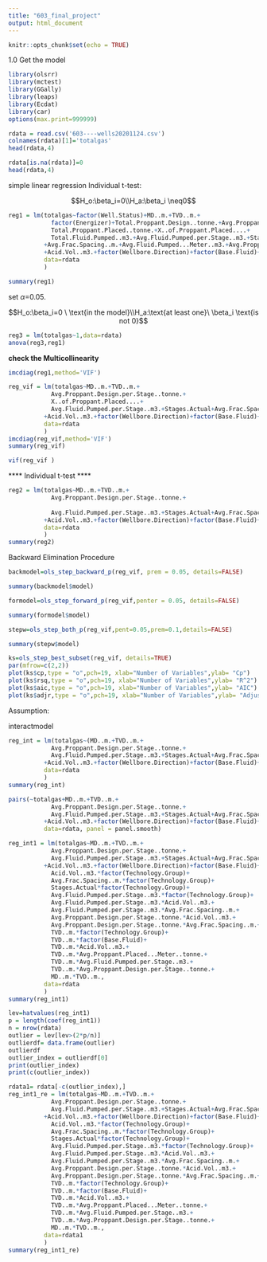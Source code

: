 ```yaml
---
title: "603_final_project"
output: html_document
---
```


```r
knitr::opts_chunk$set(echo = TRUE)
```

1.0 Get the model
```r
library(olsrr)
library(mctest)
library(GGally)
library(leaps)
library(Ecdat)
library(car)
options(max.print=999999)
```
```r
rdata = read.csv('603----wells20201124.csv')
colnames(rdata)[1]='totalgas'
head(rdata,4)
```
```r
rdata[is.na(rdata)]=0
head(rdata,4)
```

simple linear regression
Individual t-test:

$$H_o:\beta_i=0\\H_a:\beta_i \neq0$$
```r
reg1 = lm(totalgas~factor(Well.Status)+MD..m.+TVD..m.+
            factor(Energizer)+Total.Proppant.Design..tonne.+Avg.Proppant.Design.per.Stage..tonne.+
            Total.Proppant.Placed..tonne.+X..of.Proppant.Placed....+
            Total.Fluid.Pumped..m3.+Avg.Fluid.Pumped.per.Stage..m3.+Stages.Actual+Completed.Length..m.
          +Avg.Frac.Spacing..m.+Avg.Fluid.Pumped...Meter..m3.+Avg.Proppant.Placed...Meter..tonne.
          +Acid.Vol..m3.+factor(Wellbore.Direction)+factor(Base.Fluid)+factor(Technology.Group),
          data=rdata
          )
```
```r
summary(reg1)
```
set $\alpha$=0.05.

$$H_o:\beta_i=0 \ \text{in the model}\\H_a:\text{at least one}\ \beta_i \text{is not 0}$$

```r
reg3 = lm(totalgas~1,data=rdata)
anova(reg3,reg1)
```

**check the Multicollinearity**

```r
imcdiag(reg1,method='VIF')
```

```r
reg_vif = lm(totalgas~MD..m.+TVD..m.+
            Avg.Proppant.Design.per.Stage..tonne.+
            X..of.Proppant.Placed....+
            Avg.Fluid.Pumped.per.Stage..m3.+Stages.Actual+Avg.Frac.Spacing..m.+Avg.Proppant.Placed...Meter..tonne.
          +Acid.Vol..m3.+factor(Wellbore.Direction)+factor(Base.Fluid)+factor(Technology.Group),
          data=rdata
          )
imcdiag(reg_vif,method='VIF')
summary(reg_vif)
```


```r
vif(reg_vif )
```
**** Individual t-test ****
```r
reg2 = lm(totalgas~MD..m.+TVD..m.+
            Avg.Proppant.Design.per.Stage..tonne.+
            
            Avg.Fluid.Pumped.per.Stage..m3.+Stages.Actual+Avg.Frac.Spacing..m.+Avg.Proppant.Placed...Meter..tonne.
          +Acid.Vol..m3.+factor(Wellbore.Direction)+factor(Base.Fluid)+factor(Technology.Group),
          data=rdata
          )
summary(reg2)
```




Backward Elimination Procedure
```r
backmodel=ols_step_backward_p(reg_vif, prem = 0.05, details=FALSE)
```
```r
summary(backmodel$model)
```






```r
formodel=ols_step_forward_p(reg_vif,penter = 0.05, details=FALSE)
```
```r
summary(formodel$model)
```
```r
stepw=ols_step_both_p(reg_vif,pent=0.05,prem=0.1,details=FALSE)
```
```r
summary(stepw$model)
```
```r
ks=ols_step_best_subset(reg_vif, details=TRUE)
par(mfrow=c(2,2)) 
plot(ks$cp,type = "o",pch=19, xlab="Number of Variables",ylab= "Cp")
plot(ks$rsq,type = "o",pch=19, xlab="Number of Variables",ylab= "R^2")
plot(ks$aic,type = "o",pch=19, xlab="Number of Variables",ylab= "AIC")
plot(ks$adjr,type = "o",pch=19, xlab="Number of Variables",ylab= "Adjusted R^2")
```
Assumption:


interactmodel

```r
reg_int = lm(totalgas~(MD..m.+TVD..m.+
            Avg.Proppant.Design.per.Stage..tonne.+
            Avg.Fluid.Pumped.per.Stage..m3.+Stages.Actual+Avg.Frac.Spacing..m.+Avg.Proppant.Placed...Meter..tonne.
          +Acid.Vol..m3.+factor(Wellbore.Direction)+factor(Base.Fluid)+factor(Technology.Group))^2,
          data=rdata
          )
summary(reg_int)
```
```r
pairs(~totalgas+MD..m.+TVD..m.+
            Avg.Proppant.Design.per.Stage..tonne.+
            Avg.Fluid.Pumped.per.Stage..m3.+Stages.Actual+Avg.Frac.Spacing..m.+Avg.Proppant.Placed...Meter..tonne.
          +Acid.Vol..m3.+factor(Wellbore.Direction)+factor(Base.Fluid)+factor(Technology.Group),
          data=rdata, panel = panel.smooth) 
```



```r
reg_int1 = lm(totalgas~MD..m.+TVD..m.+
            Avg.Proppant.Design.per.Stage..tonne.+
            Avg.Fluid.Pumped.per.Stage..m3.+Stages.Actual+Avg.Frac.Spacing..m.+Avg.Proppant.Placed...Meter..tonne.
          +Acid.Vol..m3.+factor(Wellbore.Direction)+factor(Base.Fluid)+factor(Technology.Group)+
            Acid.Vol..m3.*factor(Technology.Group)+
            Avg.Frac.Spacing..m.*factor(Technology.Group)+
            Stages.Actual*factor(Technology.Group)+
            Avg.Fluid.Pumped.per.Stage..m3.*factor(Technology.Group)+
            Avg.Fluid.Pumped.per.Stage..m3.*Acid.Vol..m3.+
            Avg.Fluid.Pumped.per.Stage..m3.*Avg.Frac.Spacing..m.+
            Avg.Proppant.Design.per.Stage..tonne.*Acid.Vol..m3.+
            Avg.Proppant.Design.per.Stage..tonne.*Avg.Frac.Spacing..m.+
            TVD..m.*factor(Technology.Group)+
            TVD..m.*factor(Base.Fluid)+
            TVD..m.*Acid.Vol..m3.+
            TVD..m.*Avg.Proppant.Placed...Meter..tonne.+
            TVD..m.*Avg.Fluid.Pumped.per.Stage..m3.+
            TVD..m.*Avg.Proppant.Design.per.Stage..tonne.+
            MD..m.*TVD..m.,
          data=rdata
          )
summary(reg_int1)
```

```r
lev=hatvalues(reg_int1)
p = length(coef(reg_int1))
n = nrow(rdata)
outlier = lev[lev>(2*p/n)]
outlierdf= data.frame(outlier)
outlierdf
outlier_index = outlierdf[0]
print(outlier_index)
print(c(outlier_index))
```
```r
rdata1= rdata[-c(outlier_index),]
reg_int1_re = lm(totalgas~MD..m.+TVD..m.+
            Avg.Proppant.Design.per.Stage..tonne.+
            Avg.Fluid.Pumped.per.Stage..m3.+Stages.Actual+Avg.Frac.Spacing..m.+Avg.Proppant.Placed...Meter..tonne.
          +Acid.Vol..m3.+factor(Wellbore.Direction)+factor(Base.Fluid)+factor(Technology.Group)+
            Acid.Vol..m3.*factor(Technology.Group)+
            Avg.Frac.Spacing..m.*factor(Technology.Group)+
            Stages.Actual*factor(Technology.Group)+
            Avg.Fluid.Pumped.per.Stage..m3.*factor(Technology.Group)+
            Avg.Fluid.Pumped.per.Stage..m3.*Acid.Vol..m3.+
            Avg.Fluid.Pumped.per.Stage..m3.*Avg.Frac.Spacing..m.+
            Avg.Proppant.Design.per.Stage..tonne.*Acid.Vol..m3.+
            Avg.Proppant.Design.per.Stage..tonne.*Avg.Frac.Spacing..m.+
            TVD..m.*factor(Technology.Group)+
            TVD..m.*factor(Base.Fluid)+
            TVD..m.*Acid.Vol..m3.+
            TVD..m.*Avg.Proppant.Placed...Meter..tonne.+
            TVD..m.*Avg.Fluid.Pumped.per.Stage..m3.+
            TVD..m.*Avg.Proppant.Design.per.Stage..tonne.+
            MD..m.*TVD..m.,
          data=rdata1
          )
summary(reg_int1_re)
```


































